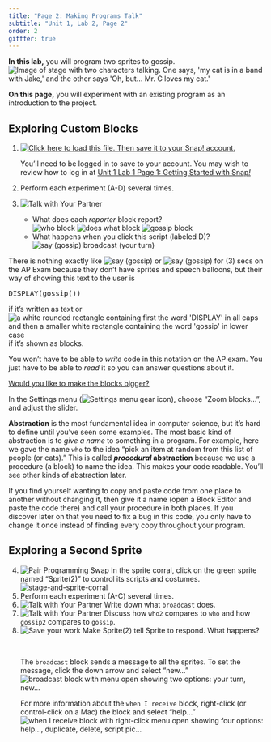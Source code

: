 ```yaml
---
title: "Page 2: Making Programs Talk"
subtitle: "Unit 1, Lab 2, Page 2"
order: 2
gifffer: true
---
```


::: learn
<p><strong>In this lab,</strong> you will program two sprites to gossip.<br /> <img src="/img/1-introduction/U1L2-Gossip.jpg" title="Image of stage with two characters talking. One says, &apos;my cat is in a band with Jake,&apos; and the other says &apos;Oh, but... Mr. C loves my cat.&apos;" alt="Image of stage with two characters talking. One says, &apos;my cat is in a band with Jake,&apos; and the other says &apos;Oh, but... Mr. C loves my cat.&apos;" class="ms-4"/></p>

<p><strong>On this page,</strong> you will experiment with an existing program as an introduction to the project.</p>
:::

## Exploring Custom Blocks

::: {#first .forYouToDo}
<ol>

<li><a href="/prog/1-introduction/U1L2-Gossip.xml" class="run"><img src="/img/icons/load-save.png" title="Click here to load this file. Then save it to your Snap! account." alt="Click here to load this file. Then save it to your Snap! account." class="inline"/></a></li>

::: endnote
You'll need to be logged in to save to your account. You may wish to review how to log in at <a href="/unit-1/lab-1/1-creating-a-snap-account.html" title="Getting Started with Snap!">Unit 1 Lab 1 Page 1: Getting Started with Snap<em>!</em></a>
:::

<li>Perform each experiment (A-D) several times.</li>

<li>

<img src="/img/icons/talk-with-your-partner.png" title="Talk with Your Partner" alt="Talk with Your Partner" class="inline"/>

<ul>

<li>What does each <em>reporter</em> block report?<br /> <img src="/img/1-introduction/who.png" title="who block" alt="who block" class="ms-4"/> <img src="/img/1-introduction/does-what.png" title="does what block" alt="does what block" class="inline"/> <img src="/img/1-introduction/gossip.png" title="gossip block" alt="gossip block" class="inline"/></li>

<li>What happens when you click this script (labeled D)?<br /> <img src="/img/1-introduction/say-broadcast.png" title="say (gossip) broadcast (your turn)" alt="say (gossip) broadcast (your turn)" class="ms-4"/></li>

</ul>

</li>

</ol>
:::

::: examFullWidth

::: pseudop
There is nothing exactly like <img src="/img/1-introduction/say-gossip.png" title="say (gossip)" alt="say (gossip)" class="py-0"/> or <img src="/img/1-introduction/say-gossip-for-3-secs.png" title="say (gossip) for (3) secs" alt="say (gossip) for (3) secs" class="py-0"/> on the AP Exam because they don't have sprites and speech balloons, but their way of showing this text to the user is

```{=html}
<pre class="inline">DISPLAY(gossip())</pre>
```
if it's written as text or <img src="/img/1-introduction/display(gossip).png" title="a white rounded rectangle containing first the word &apos;DISPLAY&apos; in all caps and then a smaller white rectangle containing the word &apos;gossip&apos; in lower case" alt="a white rounded rectangle containing first the word &apos;DISPLAY&apos; in all caps and then a smaller white rectangle containing the word &apos;gossip&apos; in lower case" class="py-0"/> if it's shown as blocks.
:::

<p>You won't have to be able to <em>write</em> code in this notation on the AP exam. You just have to be able to <em>read</em> it so you can answer questions about it.</p>
:::

::: endnote
<a href="#hint-zoom" data-bs-toggle="collapse" title="Would you like to make the blocks bigger?">Would you like to make the blocks bigger?</a>

::: {#hint-zoom .collapse}
<p>In the Settings menu (<img src="/img/sys/settings.png" title="Settings menu gear icon" alt="Settings menu gear icon" class="inline"/>), choose "Zoom blocks...", and adjust the slider.</p>
:::
:::

::: takeNote
<p><strong>Abstraction</strong> is the most fundamental idea in computer science, but it's hard to define until you've seen some examples. The most basic kind of abstraction is to <em>give a name</em> to something in a program. For example, here we gave the name `who` to the idea "pick an item at random from this list of people (or cats)." This is called <strong><em>procedural</em> abstraction</strong> because we use a procedure (a block) to name the idea. This makes your code readable. You'll see other kinds of abstraction later.</p>
:::

<p>If you find yourself wanting to copy and paste code from one place to another without changing it, then give it a name (open a Block Editor and paste the code there) and call your procedure in both places. If you discover later on that you need to fix a bug in this code, you only have to change it once instead of finding every copy throughout your program.</p>

## Exploring a Second Sprite

::: forYouToDo
<ol start="4">

<li><img src="/img/icons/pair-programming-swap.png" title="Pair Programming Swap" alt="Pair Programming Swap" class="float-end"/> In the sprite corral, click on the green sprite named "Sprite(2)" to control its scripts and costumes.<br /> <img src="/img/1-introduction/stage-and-sprite-corral.png" title="stage-and-sprite-corral" alt="stage-and-sprite-corral" class="ms-4"/></li>

<li>Perform each experiment (A-C) several times.</li>

<li><img src="/img/icons/talk-with-your-partner.png" title="Talk with Your Partner" alt="Talk with Your Partner" class="inline"/> Write down what `broadcast` does.</li>

<li><img src="/img/icons/talk-with-your-partner-mini.png" title="Talk with Your Partner" alt="Talk with Your Partner" class="inline"/> Discuss how `who2` compares to `who` and how `gossip2` compares to `gossip`.</li>

<li><img src="/img/icons/save-now.png" title="Save your work" alt="Save your work" class="float-end"/> Make Sprite(2) tell Sprite to respond. What happens?</li>

::: {#broadcast}
 
:::

::: endnote
<p>The `broadcast` block sends a message to all the sprites. To set the message, click the down arrow and select "new..."<br /> <img src="/img/1-introduction/broadcast-dropdown.png" title="broadcast block with menu open showing two options: your turn, new..." alt="broadcast block with menu open showing two options: your turn, new..." class="ms-4"/></p>

<p>For more information about the `when I receive` block, right-click (or control-click on a Mac) the block and select "help..."<br /> <img src="/img/1-introduction/when-i-receive-dropdown.png" title="when I receive block with right-click menu open showing four options: help..., duplicate, delete, script pic..." alt="when I receive block with right-click menu open showing four options: help..., duplicate, delete, script pic..." class="ms-4"/></p>
:::

</ol>
:::

</body>

</html>
